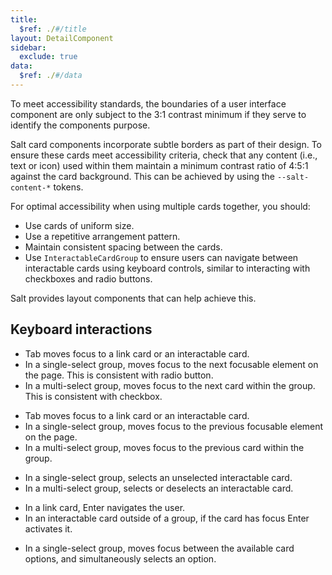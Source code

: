 ```yaml
---
title:
  $ref: ./#/title
layout: DetailComponent
sidebar:
  exclude: true
data:
  $ref: ./#/data
---
```


To meet accessibility standards, the boundaries of a user interface component are only subject to the 3:1 contrast minimum if they serve to identify the components purpose.

Salt card components incorporate subtle borders as part of their design. To ensure these cards meet accessibility criteria, check that any content (i.e., text or icon) used within them maintain a minimum contrast ratio of 4:5:1 against the card background. This can be achieved by using the `--salt-content-*` tokens.

For optimal accessibility when using multiple cards together, you should:

- Use cards of uniform size.
- Use a repetitive arrangement pattern.
- Maintain consistent spacing between the cards.
- Use `InteractableCardGroup` to ensure users can navigate between interactable cards using keyboard controls, similar to interacting with checkboxes and radio buttons.

Salt provides layout components that can help achieve this.

## Keyboard interactions

<KeyboardControls>

<KeyboardControl keyOrCombos="Tab">

- Tab moves focus to a link card or an interactable card.
- In a single-select group, moves focus to the next focusable element on the page. This is consistent with radio button.
- In a multi-select group, moves focus to the next card within the group. This is consistent with checkbox.

</KeyboardControl>

<KeyboardControl keyOrCombos="Shift + Tab">

- Tab moves focus to a link card or an interactable card.
- In a single-select group, moves focus to the previous focusable element on the page.
- In a multi-select group, moves focus to the previous card within the group.

</KeyboardControl>
<KeyboardControl keyOrCombos="Space">

- In a single-select group, selects an unselected interactable card.
- In a multi-select group, selects or deselects an interactable card.

</KeyboardControl>

<KeyboardControl keyOrCombos="Enter">

- In a link card, Enter navigates the user.
- In an interactable card outside of a group, if the card has focus Enter activates it.

</KeyboardControl>

<KeyboardControl keyOrCombos="Up arrow / Down arrow / Left arrow / Right arrow">

- In a single-select group, moves focus between the available card options, and simultaneously selects an option.

</KeyboardControl>
</KeyboardControls>
